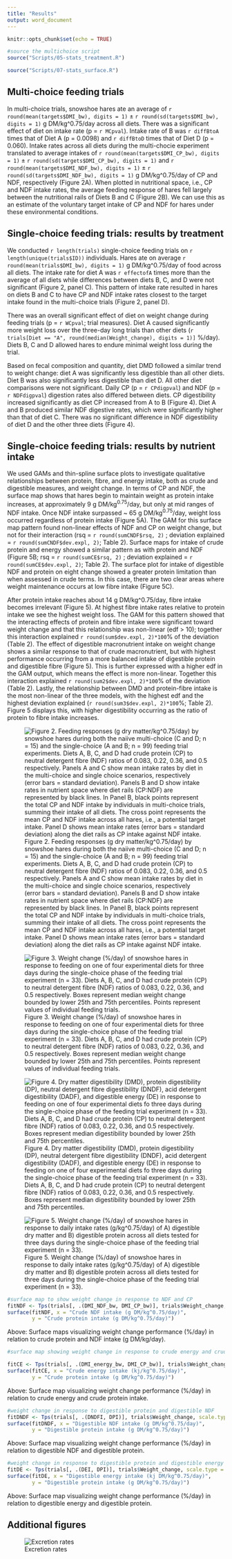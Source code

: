 ```yaml
---
title: "Results"
output: word_document
---
```


```r
knitr::opts_chunk$set(echo = TRUE)
```

```r

#source the multichoice script
source("Scripts/05-stats_treatment.R")

source("Scripts/07-stats_surface.R")
```

## Multi-choice feeding trials

In multi-choice trials, snowshoe hares ate an average of `r round(mean(targets$DMI_bw), digits = 1)` ± `r round(sd(targets$DMI_bw), digits = 1)` g DM/kg\^0.75/day across all diets. There was a significant effect of diet on intake rate (p = `r MCpval`). Intake rate of B was `r diffBtoA` times that of Diet A (p = 0.0098) and `r diffBtoD` times that of Diet D (p = 0.060). Intake rates across all diets during the multi-chocie experiment translated to average intakes of `r round(mean(targets$DMI_CP_bw), digits = 1)` ± `r round(sd(targets$DMI_CP_bw), digits = 1)` and `r round(mean(targets$DMI_NDF_bw), digits = 1)` ± `r round(sd(targets$DMI_NDF_bw), digits = 1)` g DM/kg\^0.75/day of CP and NDF, respectively (Figure 2A). When plotted in nutritional space, i.e., CP and NDF intake rates, the average feeding response of hares fell largely between the nutritional rails of Diets B and C (Figure 2B). We can use this as an estimate of the voluntary target intake of CP and NDF for hares under these environmental conditions.

## Single-choice feeding trials: results by treatment

We conducted `r length(trials)` single-choice feeding trials on `r length(unique(trials$ID))` individuals. Hares ate on average `r round(mean(trials$DMI_bw), digits = 1)` g DM/kg\^0.75/day of food across all diets. The intake rate for diet A was `r effectofA` times more than the average of all diets while differences between diets B, C, and D were not significant (Figure 2, panel C). This pattern of intake rate resulted in hares on diets B and C to have CP and NDF intake rates closest to the target intake found in the multi-choice trials (Figure 2, panel D).

There was an overall significant effect of diet on weight change during feeding trials (p = `r WCpval`; trial measures). Diet A caused significantly more weight loss over the three-day long trials than other diets (`r trials[Diet == "A", round(median(Weight_change), digits = 1)]` %/day). Diets B, C and D allowed hares to endure minimal weight loss during the trial.

Based on fecal composition and quantity, diet DMD followed a similar trend to weight change: diet A was significantly less digestible than all other diets. Diet B was also significantly less digestible than diet D. All other diet comparisons were not significant. Daily CP (p = `r CPdigpval`) and NDF (p = `r NDFdigpval`) digestion rates also differed between diets. CP digestibility increased significantly as diet CP increased from A to B (Figure 4). Diet A and B produced similar NDF digestive rates, which were significantly higher than that of diet C. There was no significant difference in NDF digestibility of diet D and the other three diets (Figure 4).

## Single-choice feeding trials: results by nutrient intake

We used GAMs and thin-spline surface plots to investigate qualitative relationships between protein, fibre, and energy intake, both as crude and digestible measures, and weight change. In terms of CP and NDF, the surface map shows that hares begin to maintain weight as protein intake increases, at approximately 9 g DM/kg^0.75^/day, but only at mid ranges of NDF intake. Once NDF intake surpassed \~ 65 g DM/kg^0.75^/day, weight loss occurred regardless of protein intake (Figure 5A). The GAM for this surface map pattern found non-linear effects of NDF and CP on weight change, but not for their interaction (rsq = `r round(sumCNDF$rsq, 2)` ; deviation explained = `r round(sumCNDF$dev.expl, 2)`; Table 2). Surface maps for intake of crude protein and energy showed a similar pattern as with protein and NDF (Figure 5B; rsq = `r round(sumCE$rsq, 2)` ; deviation explained = `r round(sumCE$dev.expl, 2)`; Table 2). The surface plot for intake of digestible NDF and protein on eight change showed a greater protein limitation than when assessed in crude terms. In this case, there are two clear areas where weight maintenance occurs at low fibre intake (Figure 5C).

After protein intake reaches about 14 g DM/kg\^0.75/day, fibre intake becomes irrelevant (Figure 5). At highest fibre intake rates relative to protein intake we see the highest weight loss. The GAM for this pattern showed that the interacting effects of protein and fibre intake were significant toward weight change and that this relationship was non-linear (edf \> 10); together this interaction explained `r round(sum$dev.expl, 2)*100`% of the deviation (Table 2). The effect of digestible macronutrient intake on weight change shows a similar response to that of crude macronutrient, but with highest performance occurring from a more balanced intake of digestible protein and digestible fibre (Figure 5). This is further expressed with a higher edf in the GAM output, which means the effect is more non-linear. Together this interaction explained `r round(sum2$dev.expl, 2)*100`% of the deviation (Table 2). Lastly, the relationship between DMD and protein-fibre intake is the most non-linear of the three models, with the highest edf and the highest deviation explained (`r round(sum3$dev.expl, 2)*100`%; Table 2). Figure 5 displays this, with higher digestibility occurring as the ratio of protein to fibre intake increases.

![Figure 2. Feeding responses (g dry matter/kg\^0.75/day) by snowshoe hares during both the naiive multi-choice (C and D; n = 15) and the single-choice (A and B; n = 99) feeding trial experiments. Diets A, B, C, and D had crude protein (CP) to neutral detergent fibre (NDF) ratios of 0.083, 0.22, 0.36, and 0.5 respectively. Panels A and C show mean intake rates by diet in the multi-choice and single choice scenarios, respectively (error bars = standard deviation). Panels B and D show intake rates in nutrient space where diet rails (CP:NDF) are represented by black lines. In Panel B, black points represent the total CP and NDF intake by individuals in multi-choice trials, summing their intake of all diets. The cross point represents the mean CP and NDF intake across all hares, i.e., a potential target intake. Panel D shows mean intake rates (error bars = standard deviation) along the diet rails as CP intake against NDF intake.](Output/figures/intakebarandrail.jpeg)

![Figure 3. Weight change (%/day) of snowshoe hares in response to feeding on one of four experimental diets for three days during the single-choice phase of the feeding trial experiment (n = 33). Diets A, B, C, and D had crude protein (CP) to neutral detergent fibre (NDF) ratios of 0.083, 0.22, 0.36, and 0.5 respectively. Boxes represent median weight change bounded by lower 25th and 75th percentiles. Points represent values of individual feeding trials.](Output/figures/weightchangebar.jpeg)

![Figure 4. Dry matter digestibility (DMD), protein digestibility (DP), neutral detergent fibre digestibility (DNDF), acid detergent digestibility (DADF), and digestible energy (DE) in response to feeding on one of four experimental diets fo three days during the single-choice phase of the feeding trial experiment (n = 33). Diets A, B, C, and D had crude protein (CP) to neutral detergent fibre (NDF) ratios of 0.083, 0.22, 0.36, and 0.5 respectively. Boxes represent median digestibility bounded by lower 25th and 75th percentiles.](Output/figures/dietdigestion.jpeg)

![Figure 5. Weight change (%/day) of snowshoe hares in response to daily intake rates (g/kg\^0.75/day) of A) digestible dry matter and B) digestible protein across all diets tested for three days during the single-choice phase of the feeding trial experiment (n = 33).](Output/figures/weightchangedigestible.jpeg)

```r
#surface map to show weight change in response to NDF and CP
fitNDF <- Tps(trials[, .(DMI_NDF_bw, DMI_CP_bw)], trials$Weight_change, scale.type = "range")
surface(fitNDF, x = "Crude NDF intake (g DM/kg^0.75/day)", 
        y = "Crude protein intake (g DM/kg^0.75/day)")

```

Above: Surface maps visualizing weight change performance (%/day) in relation to crude protein and NDF intake (g DM/kg/day).

```r
#surface map showing weight change in response to crude energy and crude protein

fitCE <- Tps(trials[, .(DMI_energy_bw, DMI_CP_bw)], trials$Weight_change, scale.type = "range")
surface(fitCE, x = "Crude energy intake (kj/kg^0.75/day)", 
        y = "Crude protein intake (g DM/kg^0.75/day)")

```

Above: Surface map visualizing weight change performance (%/day) in relation to crude energy and crude protein intake.

```r
#weight change in response to digestible protein and digestible NDF
fitDNDF <- Tps(trials[, .(DNDFI, DPI)], trials$Weight_change, scale.type = "range")
surface(fitDNDF, x = "Digestible NDF intake (g DM/kg^0.75/day)", 
        y = "Digestible protein intake (g DM/kg^0.75/day)")

```

Above: Surface map visualizing weight change performance (%/day) in relation to digestible NDF and digestible protein.

```r
#weight change in response to digestible protein and digestible energy
fitDE <- Tps(trials[, .(DEI, DPI)], trials$Weight_change, scale.type = "range")
surface(fitDE, x = "Digestible energy intake (kj DM/kg^0.75/day)", 
        y = "Digestible protein intake (g DM/kg^0.75/day)")


```

Above: Surface map visualizing weight change performance (%/day) in relation to digestible energy and digestible protein.

## Additional figures

![Excretion rates](Output/figures/excretionrates.jpg)

